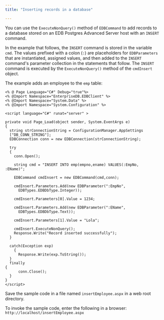 ```yaml
---
title: "Inserting records in a database"

---
```


<div id="inserting_records_in_a_database" class="registered_link"></div>

You can use the `ExecuteNonQuery()` method of `EDBCommand` to add records to a database stored on an EDB Postgres Advanced Server host with an `INSERT` command.

In the example that follows, the `INSERT` command is stored in the variable `cmd`. The values prefixed with a colon (`:`) are placeholders for `EDBParameters` that are instantiated, assigned values, and then added to the `INSERT` command's parameter collection in the statements that follow. The `INSERT` command is executed by the `ExecuteNonQuery()` method of the `cmdInsert` object.

The example adds an employee to the `emp` table:

```Text
<% @ Page Language="C#" Debug="true"%>
<% @Import Namespace="EnterpriseDB.EDBClient" %>
<% @Import Namespace="System.Data" %>
<% @Import Namespace="System.Configuration" %>

<script language="C#" runat="server" >

private void Page_Load(object sender, System.EventArgs e)
{
  string strConnectionString = ConfigurationManager.AppSettings
  ["DB_CONN_STRING"];
  EDBConnection conn = new EDBConnection(strConnectionString);

  try
  {
    conn.Open();

    string cmd = "INSERT INTO emp(empno,ename) VALUES(:EmpNo, :EName)";

    EDBCommand cmdInsert = new EDBCommand(cmd,conn);

    cmdInsert.Parameters.Add(new EDBParameter(":EmpNo",
      EDBTypes.EDBDbType.Integer));

    cmdInsert.Parameters[0].Value = 1234;

    cmdInsert.Parameters.Add(new EDBParameter(":EName",
      EDBTypes.EDBDbType.Text));

    cmdInsert.Parameters[1].Value = "Lola";

    cmdInsert.ExecuteNonQuery();
    Response.Write("Record inserted successfully");
  }

  catch(Exception exp)
    {
      Response.Write(exp.ToString());
  }
  finally
{
      conn.Close();
  }
}
</script>
```

Save the sample code in a file named `insertEmployee.aspx` in a web root directory. 

To invoke the sample code, enter the following in a browser: `http://localhost/insertEmployee.aspx`

